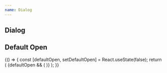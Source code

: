 ```yaml
---
name: Dialog
---
```



## Dialog

<Playground>
  <Box p="$8">
    <Dialog>
      <Button>New workspace</Button>
      {(close) => (
        <Dialog.Modal>
          <Dialog.Title level={3}>Create new workspace</Dialog.Title>
          <Box
            pt="$4"
            as="form"
            onSubmit={(e) => {
              e.preventDefault();
              window.alert(e.currentTarget['workspace-name'].value);
            }}
          >
            <Flex flow="column" gap="2">
              <TextField placeholder="Carefive" name="workspace-name" label="Workspace name" />
              <Picker>
                <Item label="Item 1" />
                <Item label="Item 2" />
              </Picker>
            </Flex>
            <Box pb="$10" />
            <Flex flow="row-reverse" gap="sm">
              <Button type="submit" variant="primary">
                Create
              </Button>
              <Button onClick={close} variant="flat">
                Cancel
              </Button>
            </Flex>
          </Box>
        </Dialog.Modal>
      )}
    </Dialog>
  </Box>
</Playground>

## Default Open

<Playground>
  {() => {
    const [defaultOpen, setDefaultOpen] = React.useState(false);
    return (
      <Box p="$8">
        <Flex cross="center" main="start" gap="sm">
          <Switch label="Default open" value={defaultOpen} onChange={setDefaultOpen} />
          {defaultOpen && (
            <Dialog defaultOpen={defaultOpen}>
              <Button>New workspace</Button>
              {(close) => (
                <Dialog.Modal>
                  <Dialog.Title level={3}>Create new workspace</Dialog.Title>
                  <Box
                    pt="$4"
                    as="form"
                    onSubmit={(e) => {
                      e.preventDefault();
                      window.alert(e.currentTarget['workspace-name'].value);
                    }}
                  >
                    <TextField placeholder="Carefive" name="workspace-name" label="Workspace name" />
                    <Box pb="$10" />
                    <Flex flow="row-reverse" gap="sm">
                      <Button type="submit" variant="primary">
                        Create
                      </Button>
                      <Button onClick={close} variant="flat">
                        Cancel
                      </Button>
                    </Flex>
                  </Box>
                </Dialog.Modal>
              )}
            </Dialog>
          )}
        </Flex>
      </Box>
    );
  }}
</Playground>
